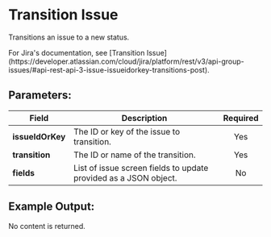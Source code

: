 
# Transition Issue

Transitions an issue to a new status.

<Callout type="info">
	For Jira's documentation, see [Transition Issue](https://developer.atlassian.com/cloud/jira/platform/rest/v3/api-group-issues/#api-rest-api-3-issue-issueidorkey-transitions-post).
</Callout>

## Parameters:

| Field               | Description                                                                                                                  | Required |
| ------------------- | ---------------------------------------------------------------------------------------------------------------------------- | :------: |
| **issueIdOrKey**    | The ID or key of the issue to transition.                                                                                     |   Yes    |
| **transition**      | The ID or name of the transition.                                                                                            |   Yes    |
| **fields**          | List of issue screen fields to update provided as a JSON object.                                                             |    No    |

## Example Output:

No content is returned.
